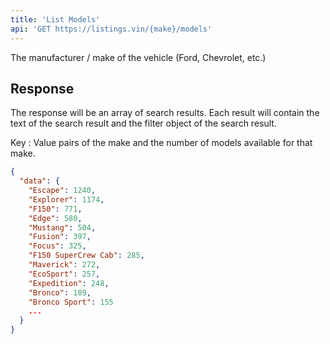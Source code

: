 ```yaml
---
title: 'List Models'
api: 'GET https://listings.vin/{make}/models'
---
```


<ParamField path="make" type="string">
  The manufacturer / make of the vehicle (Ford, Chevrolet, etc.)
</ParamField>

## Response

The response will be an array of search results. Each result will contain the text of the search result and the filter object of the search result.

<ResponseField name="data" type="object" required>
  Key : Value pairs of the make and the number of models available for that make.
</ResponseField>


<ResponseExample>

```json Response
{
  "data": {
    "Escape": 1240,
    "Explorer": 1174,
    "F150": 771,
    "Edge": 580,
    "Mustang": 504,
    "Fusion": 397,
    "Focus": 325,
    "F150 SuperCrew Cab": 285,
    "Maverick": 272,
    "EcoSport": 257,
    "Expedition": 248,
    "Bronco": 189,
    "Bronco Sport": 155
    ...
  }
}
```

</ResponseExample>
